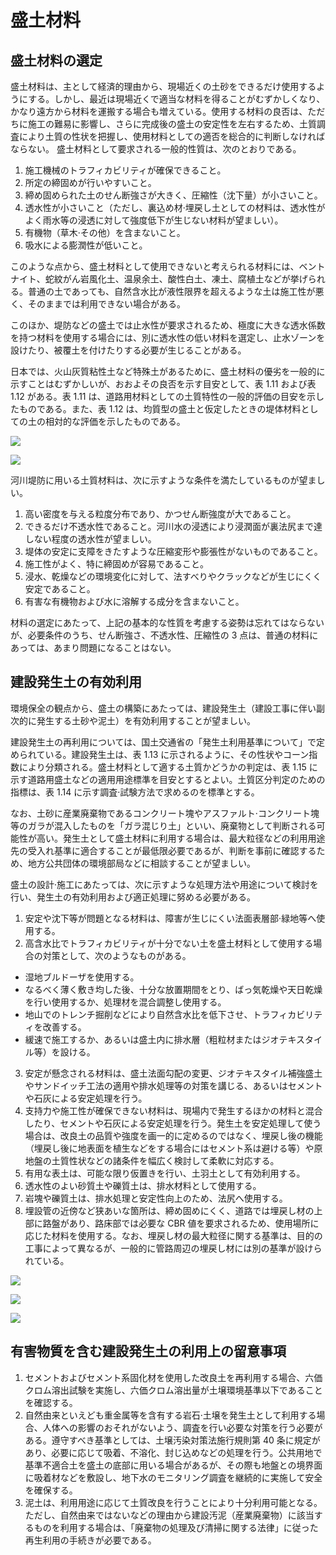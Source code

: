 
# 盛土材料

## 盛土材料の選定

盛土材料は、主として経済的理由から、現場近くの土砂をできるだけ使用するようにする。しかし、最近は現場近くで適当な材料を得ることがむずかしくなり、かなり遠方から材料を運搬する場合も増えている。使用する材料の良否は、ただちに施工の難易に影響し、さらに完成後の盛土の安定性を左右するため、土質調査により土質の性状を把握し、使用材料としての適否を総合的に判断しなければならない。
盛土材料として要求される一般的性質は、次のとおりである。

1. 施工機械のトラフィカビリティが確保できること。
2. 所定の締固めが行いやすいこと。
3. 締め固められた土のせん断強さが大きく、圧縮性（沈下量）が小さいこと。
4. 透水性が小さいこと（ただし、裏込め材·埋戻し土としての材料は、透水性がよく雨水等の浸透に対して強度低下が生じない材料が望ましい）。
5. 有機物（草木·その他）を含まないこと。
6. 吸水による膨潤性が低いこと。

このような点から、盛土材料として使用できないと考えられる材料には、ベントナイト、蛇紋がん岩風化土、温泉余土、酸性白土、凍土、腐植土などが挙げられる。普通の土であっても、自然含水比が液性限界を超えるような土は施工性が悪く、そのままでは利用できない場合がある。

このほか、堤防などの盛土では止水性が要求されるため、極度に大きな透水係数を持つ材料を使用する場合には、別に透水性の低い材料を選定し、止水ゾーンを設けたり、被覆土を付けたりする必要が生じることがある。

日本では、火山灰質粘性土など特殊土があるために、盛土材料の優劣を一般的に示すことはむずかしいが、おおよその良否を示す目安として、表 1.11 および表 1.12 がある。表 1.11 は、道路用材料としての土質特性の一般的評価の目安を示したものである。また、表 1.12 は、均質型の盛土と仮定したときの堤体材料としての土の相対的な評価を示したものである。

![](/images/construction-management/section1/table_0111.jpg)

![](/images/construction-management/section1/table_0112.jpg)

河川堤防に用いる土質材料は、次に示すような条件を満たしているものが望ましい。

1. 高い密度を与える粒度分布であり、かつせん断強度が大であること。
2. できるだけ不透水性であること。河川水の浸透により浸潤面が裏法尻まで達しない程度の透水性が望ましい。
3. 堤体の安定に支障をきたすような圧縮変形や膨張性がないものであること。
4. 施工性がよく、特に締固めが容易であること。
5. 浸水、乾燥などの環境変化に対して、法すべりやクラックなどが生じにくく安定であること。
6. 有害な有機物および水に溶解する成分を含まないこと。

材料の選定にあたって、上記の基本的な性質を考慮する姿勢は忘れてはならないが、必要条件のうち、せん断強さ、不透水性、圧縮性の 3 点は、普通の材料にあっては、あまり問題になることはない。

## 建設発生土の有効利用

環境保全の観点から、盛土の構築にあたっては、建設発生土（建設工事に伴い副次的に発生する土砂や泥土）を有効利用することが望ましい。

建設発生土の再利用については、国土交通省の「発生土利用基準について」で定められている。建設発生土は、表 1.13 に示されるように、その性状やコーン指数により分類される。盛土材料として適する土質かどうかの判定は、表 1.15 に示す道路用盛土などの適用用途標準を目安とするとよい。土質区分判定のための指標は、表 1.14 に示す調査·試験方法で求めるのを標準とする。

なお、土砂に産業廃棄物であるコンクリート塊やアスファルト·コンクリート塊等のガラが混入したものを「ガラ混じり土」といい、廃棄物として判断される可能性が高い。発生土として盛土材料に利用する場合は、最大粒径などの利用用途先の受入れ基準に適合することが最低限必要であるが、判断を事前に確認するため、地方公共団体の環境部局などに相談することが望ましい。

盛土の設計·施工にあたっては、次に示すような処理方法や用途について検討を行い、発生土の有効利用および適正処理に努める必要がある。

1. 安定や沈下等が問題となる材料は、障害が生じにくい法面表層部·緑地等へ使用する。
2. 高含水比でトラフィカビリティが十分でない土を盛土材料として使用する場合の対策として、次のようなものがある。

- 湿地ブルドーザを使用する。
- なるべく薄く敷き均した後、十分な放置期間をとり、ばっ気乾燥や天日乾燥を行い使用するか、処理材を混合調整し使用する。
- 地山でのトレンチ掘削などにより自然含水比を低下させ、トラフィカビリティを改善する。
- 緩速で施工するか、あるいは盛土内に排水層（粗粒材またはジオテキスタイル等）を設ける。

3. 安定が懸念される材料は、盛土法面勾配の変更、ジオテキスタイル補強盛土やサンドイッチ工法の適用や排水処理等の対策を講じる、あるいはセメントや石灰による安定処理を行う。
4. 支持力や施工性が確保できない材料は、現場内で発生するほかの材料と混合したり、セメントや石灰による安定処理を行う。発生土を安定処理して使う場合は、改良土の品質や強度を画一的に定めるのではなく、埋戻し後の機能（埋戻し後に地表面を植生などをする場合にはセメント系は避ける等）や原地盤の土質性状などの諸条件を幅広く検討して柔軟に対応する。
5. 有用な表土は、可能な限り仮置きを行い、土羽土として有効利用する。
6. 透水性のよい砂質土や礫質土は、排水材料として使用する。
7. 岩塊や礫質土は、排水処理と安定性向上のため、法尻へ使用する。
8. 埋設管の近傍など狭あいな箇所は、締め固めにくく、道路では埋戻し材の上部に路盤があり、路床部では必要な CBR 値を要求されるため、使用場所に応じた材料を使用する。なお、埋戻し材の最大粒径に関する基準は、目的の工事によって異なるが、一般的に管路周辺の埋戻し材には別の基準が設けられている。

![](/images/construction-management/section1/table_0113.jpg)

![](/images/construction-management/section1/table_0114.jpg)

![](/images/construction-management/section1/table_0115.jpg)

## 有害物質を含む建設発生土の利用上の留意事項

1. セメントおよびセメント系固化材を使用した改良土を再利用する場合、六価クロム溶出試験を実施し、六価クロム溶出量が土壌環境基準以下であることを確認する。
2. 自然由来といえども重金属等を含有する岩石·土壌を発生土として利用する場合、人体への影響のおそれがないよう、調査を行い必要な対策を行う必要がある。遵守すべき基準としては、土壌汚染対策法施行規則第 40 条に規定があり、必要に応じて吸着、不溶化、封じ込めなどの処理を行う。公共用地で基準不適合土を盛土の底部に用いる場合があるが、その際も地盤との境界面に吸着材などを敷設し、地下水のモニタリング調査を継続的に実施して安全を確保する。
3. 泥土は、利用用途に応じて土質改良を行うことにより十分利用可能となる。ただし、自然由来ではないなどの理由から建設汚泥（産業廃棄物）に該当するものを利用する場合は、「廃棄物の処理及び清掃に関する法律」に従った再生利用の手続きが必要である。
